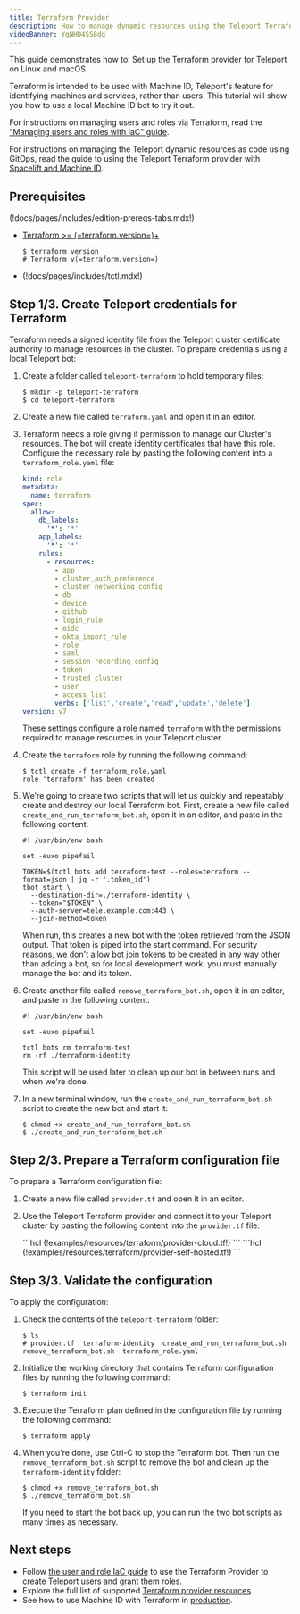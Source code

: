 ```yaml
---
title: Terraform Provider
description: How to manage dynamic resources using the Teleport Terraform provider.
videoBanner: YgNHD4SS8dg
---
```


This guide demonstrates how to: Set up the Terraform provider for Teleport on
Linux and macOS.

Terraform is intended to be used with Machine ID, Teleport's feature for identifying
machines and services, rather than users. This tutorial will show you how to use
a local Machine ID bot to try it out.

For instructions on managing users and roles via Terraform, read
the ["Managing users and roles with IaC" guide](./user-and-role.mdx).

For instructions on managing the Teleport dynamic resources as code using
GitOps, read the guide to using the Teleport Terraform provider with [Spacelift
and Machine ID](../../machine-id/deployment/spacelift.mdx).

## Prerequisites

(!docs/pages/includes/edition-prereqs-tabs.mdx!)

- [Terraform >= (=terraform.version=)+](https://learn.hashicorp.com/tutorials/terraform/install-cli)

  ```code
  $ terraform version
  # Terraform v(=terraform.version=)
  ```

- (!docs/pages/includes/tctl.mdx!)

## Step 1/3. Create Teleport credentials for Terraform

Terraform needs a signed identity file from the Teleport cluster certificate
authority to manage resources in the cluster. To prepare credentials using a local Teleport bot:

1. Create a folder called `teleport-terraform` to hold temporary files:

   ```code
   $ mkdir -p teleport-terraform
   $ cd teleport-terraform
   ```

1. Create a new file called `terraform.yaml` and open it in an editor.

1. Terraform needs a role giving it permission to manage our Cluster's resources. The bot will
   create identity certificates that have this role. Configure the necessary role by pasting
   the following content into a `terraform_role.yaml` file:

   ```yaml
   kind: role
   metadata:
     name: terraform
   spec:
     allow:
       db_labels:
         '*': '*'
       app_labels:
         '*': '*'
       rules:
         - resources:
           - app
           - cluster_auth_preference
           - cluster_networking_config
           - db
           - device
           - github
           - login_rule
           - oidc
           - okta_import_rule
           - role
           - saml
           - session_recording_config
           - token
           - trusted_cluster
           - user
           - access_list
           verbs: ['list','create','read','update','delete']
   version: v7
   ```

   These settings configure a role named `terraform` with the permissions
   required to manage resources in your Teleport cluster.

1. Create the `terraform` role by running the following command:

   ```code
   $ tctl create -f terraform_role.yaml
   role 'terraform' has been created
   ```

1. We're going to create two scripts that will let us quickly and repeatably create and destroy
   our local Terraform bot. First, create a new file called `create_and_run_terraform_bot.sh`,
   open it in an editor, and paste in the following content:

   ```shell
   #! /usr/bin/env bash

   set -euxo pipefail

   TOKEN=$(tctl bots add terraform-test --roles=terraform --format=json | jq -r '.token_id')
   tbot start \
     --destination-dir=./terraform-identity \
     --token="$TOKEN" \
     --auth-server=tele.example.com:443 \
     --join-method=token
   ```

   When run, this creates a new bot with the token retrieved from the JSON output. That token
   is piped into the start command. For security reasons, we don't allow bot join tokens to be
   created in any way other than adding a bot, so for local development work, you must manually
   manage the bot and its token.

1. Create another file called `remove_terraform_bot.sh`, open it in an editor, and
paste in the following content:

   ```shell
   #! /usr/bin/env bash

   set -euxo pipefail

   tctl bots rm terraform-test
   rm -rf ./terraform-identity
   ```

   This script will be used later to clean up our bot in between runs and when we're done.

1. In a new terminal window, run the `create_and_run_terraform_bot.sh` script to create the new bot
   and start it:

   ```code
   $ chmod +x create_and_run_terraform_bot.sh
   $ ./create_and_run_terraform_bot.sh
   ```

## Step 2/3. Prepare a Terraform configuration file

To prepare a Terraform configuration file:

1. Create a new file called `provider.tf` and open it in an editor.

1. Use the Teleport Terraform provider and connect it to your Teleport cluster 
   by pasting the following content into the `provider.tf` file:

   <Tabs>
   <TabItem scope={["cloud","team"]} label="Cloud-Hosted">
   ```hcl
   (!examples/resources/terraform/provider-cloud.tf!)
   ```
   </TabItem>
   <TabItem scope={["oss", "enterprise"]} label="Self-Hosted">
   ```hcl
   (!examples/resources/terraform/provider-self-hosted.tf!)
   ```
   </TabItem>
   </Tabs>

## Step 3/3. Validate the configuration

To apply the configuration:

1. Check the contents of the `teleport-terraform` folder:

   ```code
   $ ls
   # provider.tf  terraform-identity  create_and_run_terraform_bot.sh remove_terraform_bot.sh  terraform_role.yaml
   ```

1. Initialize the working directory that contains Terraform configuration files
   by running the following command:

   ```code
   $ terraform init
   ```

1. Execute the Terraform plan defined in the configuration file by running the
   following command:

   ```code
   $ terraform apply
   ```

1. When you're done, use Ctrl-C to stop the Terraform bot. Then run the `remove_terraform_bot.sh` script to remove the bot and clean up the `terraform-identity` folder:

   ```code
   $ chmod +x remove_terraform_bot.sh
   $ ./remove_terraform_bot.sh
   ```

   If you need to start the bot back up, you can run the two bot scripts as many times as necessary.

## Next steps

- Follow [the user and role IaC guide](./user-and-role.mdx) to use the Terraform
  Provider to create Teleport users and grant them roles.
- Explore the full list of supported [Terraform provider resources](../../reference/terraform-provider.mdx).
- See how to use Machine ID with Terraform in [production](../../machine-id/access-guides/terraform.mdx).
